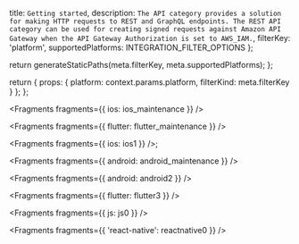   title: `Getting started`,
  description: `The API category provides a solution for making HTTP requests to REST and GraphQL endpoints. The REST API category can be used for creating signed requests against Amazon API Gateway when the API Gateway Authorization is set to AWS_IAM.`,
  filterKey: 'platform',
  supportedPlatforms: INTEGRATION_FILTER_OPTIONS
};



  return generateStaticPaths(meta.filterKey, meta.supportedPlatforms);
};

  return {
    props: {
      platform: context.params.platform,
      filterKind: meta.filterKey
    }
  };
};


<Fragments fragments={{ ios: ios_maintenance }} />


<Fragments fragments={{ flutter: flutter_maintenance }} />

<Fragments fragments={{ ios: ios1 }} />;


<Fragments fragments={{ android: android_maintenance }} />


<Fragments fragments={{ android: android2 }} />


<Fragments fragments={{ flutter: flutter3 }} />


<Fragments fragments={{ js: js0 }} />


<Fragments fragments={{ 'react-native': reactnative0 }} />
